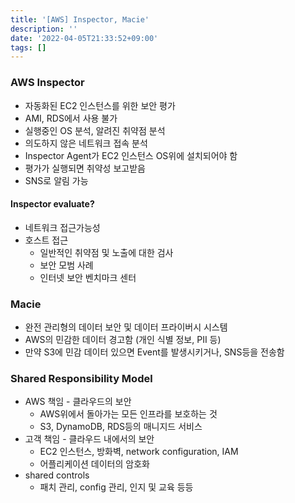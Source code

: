```yaml
---
title: '[AWS] Inspector, Macie'
description: ''
date: '2022-04-05T21:33:52+09:00'
tags: []
---
```


### AWS Inspector
- 자동화된 EC2 인스턴스를 위한 보안 평가
- AMI, RDS에서 사용 불가
- 실행중인 OS 분석, 알려진 취약점 분석
- 의도하지 않은 네트워크 접속 분석
- Inspector Agent가 EC2 인스턴스 OS위에 설치되어야 함
- 평가가 실행되면 취약성 보고받음
- SNS로 알림 가능

#### Inspector evaluate?
- 네트워크 접근가능성
- 호스트 접근
    - 일반적인 취약점 및 노출에 대한 검사
    - 보안 모범 사례
    - 인터넷 보안 벤치마크 센터

### Macie
- 완전 관리형의 데이터 보안 및 데이터 프라이버시 시스템
- AWS의 민감한 데이터 경고함 (개인 식별 정보, PII 등)
- 만약 S3에 민감 데이터 있으면 Event를 발생시키거나, SNS등을 전송함

### Shared Responsibility Model
- AWS 책임 - 클라우드의 보안
    - AWS위에서 돌아가는 모든 인프라를 보호하는 것
    - S3, DynamoDB, RDS등의 매니지드 서비스
- 고객 책임 - 클라우드 내에서의 보안
    - EC2 인스턴스, 방화벽, network configuration, IAM
    - 어플리케이션 데이터의 암호화
- shared controls
    - 패치 관리, config 관리, 인지 및 교육 등등
